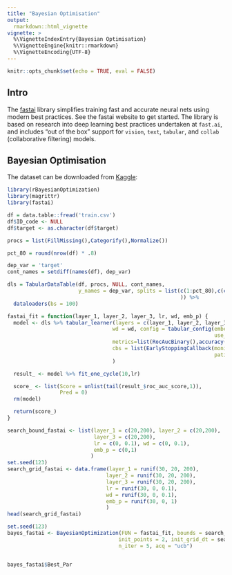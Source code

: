 ---
title: "Bayesian Optimisation"
output:
  rmarkdown::html_vignette
vignette: >
  %\VignetteIndexEntry{Bayesian Optimisation}
  %\VignetteEngine{knitr::rmarkdown}
  %\VignetteEncoding{UTF-8}
---

```{r setup, include=FALSE}
knitr::opts_chunk$set(echo = TRUE, eval = FALSE)
```

## Intro

The [fastai](https://github.com/fastai/fastai) library simplifies training fast and accurate neural nets using modern best practices. See the fastai website to get started. The library is based on research into deep learning best practices undertaken at ```fast.ai```, and includes "out of the box" support for ```vision```, ```text```, ```tabular```, and ```collab``` (collaborative filtering) models. 

## Bayesian Optimisation

The dataset can be downloaded from [Kaggle](https://www.kaggle.com/c/santander-customer-transaction-prediction):

```{r}
library(rBayesianOptimization)
library(magrittr)
library(fastai)

df = data.table::fread('train.csv')
df$ID_code <- NULL
df$target <- as.character(df$target)

procs = list(FillMissing(),Categorify(),Normalize())

pct_80 = round(nrow(df) * .8)

dep_var = 'target'
cont_names = setdiff(names(df), dep_var)

dls = TabularDataTable(df, procs, NULL, cont_names,
                       y_names = dep_var, splits = list(c(1:pct_80),c(c(pct_80+1):nrow(df))
                                                        )) %>%
  dataloaders(bs = 100)

fastai_fit = function(layer_1, layer_2, layer_3, lr, wd, emb_p) {
  model <- dls %>% tabular_learner(layers = c(layer_1, layer_2, layer_3),
                                  wd = wd, config = tabular_config(embed_p = emb_p, 
                                                                   use_bn = TRUE),
                                  metrics=list(RocAucBinary(),accuracy()),
                                  cbs = list(EarlyStoppingCallback(monitor='valid_loss', 
                                                                   patience = 2))
                                  )

  result_ <- model %>% fit_one_cycle(10,lr)

  score_ <- list(Score = unlist(tail(result_$roc_auc_score,1)),
                 Pred = 0)
  rm(model)

  return(score_)
}

search_bound_fastai <- list(layer_1 = c(20,200), layer_2 = c(20,200),
                            layer_3 = c(20,200),
                            lr = c(0, 0.1), wd = c(0, 0.1),
                            emb_p = c(0,1)
                           )
set.seed(123)
search_grid_fastai <- data.frame(layer_1 = runif(30, 20, 200),
                                layer_2 = runif(30, 20, 200),
                                layer_3 = runif(30, 20, 200),
                                lr = runif(30, 0, 0.1),
                                wd = runif(30, 0, 0.1),
                                emb_p = runif(30, 0, 1)
                                )
head(search_grid_fastai)

set.seed(123)
bayes_fastai <- BayesianOptimization(FUN = fastai_fit, bounds = search_bound_fastai,
                                    init_points = 2, init_grid_dt = search_grid_fastai,
                                    n_iter = 5, acq = "ucb")


bayes_fastai$Best_Par
```




